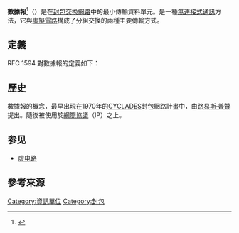 {{NoteTA
|G1 = IT
}}
{{Distinguish|数据包}}
'''數據報'''<ref>{{Cite web |url = https://cdict.net/q/Datagram |title = Datagram 的中文翻譯 英漢字典 }}</ref>（{{lang-en|Datagram}}）是在[[封包交換網路|封包交換網路]]中的最小傳輸資料單元。是一種[[無連接式通訊|無連接式通訊]]方法，它與[[虛擬電路|虛擬電路]]構成了分組交換的兩種主要傳輸方式。

==定義==
RFC 1594 對數據報的定義如下：
{{Quote|一個自我完備的獨立資料實體，攜帶著足夠的資訊，它能夠從源頭，選取路徑，最終到達目的電腦，而不用依賴起始電腦、目的電腦以及傳輸網路預先交換的資訊。|RFC 1594}}

==歷史==
數據報的概念，最早出現在1970年的[[CYCLADES|CYCLADES]]封包網路計畫中，由[[路易斯·普贊|路易斯·普贊]]提出。隨後被使用於[[網際協議|網際協議]]（IP）之上。

==参见==
*[[虚电路|虚电路]]

==參考來源==
{{reflist}}

{{DEFAULTSORT:Datagram}}
[[Category:資訊單位|Category:資訊單位]]
[[Category:封包|Category:封包]]
{{internet-stub}}